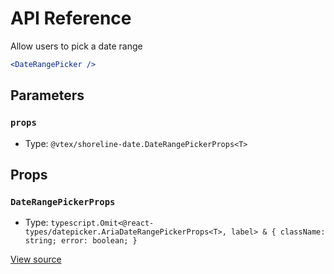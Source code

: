 # API Reference

Allow users to pick a date range

```jsx
<DateRangePicker />
```

## Parameters

### `props`

- Type: `@vtex/shoreline-date.DateRangePickerProps<T>`

## Props

### `DateRangePickerProps`

- Type: `typescript.Omit<@react-types/datepicker.AriaDateRangePickerProps<T>, label> & { className: string; error: boolean; }`

[View source](https://github.com/vtex/shoreline/blob/7b41b411d/packages/date/src/date-range-picker/date-range-picker.tsx#L27)
